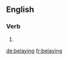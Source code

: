 ==English==

===Verb===
{{head|en|present participle}}

# {{present participle of|belay|lang=en|nocat=1}}

[[de:belaying]]
[[fr:belaying]]